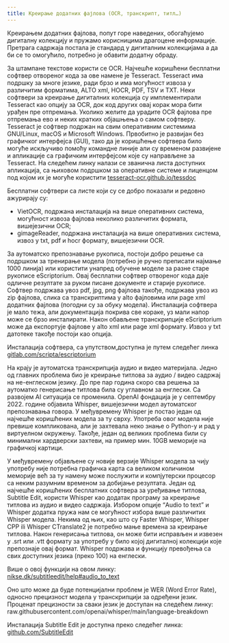 ```yaml
---
title: Креирање додатних фајлова (OCR, транскрипт, титл…)
---
```

Креирањем додатних фајлова, попут горе наведених, обогаћујемо дигиталну колекцију и пружамо корисницима драгоцене информације. Претрага садржаја постала је стандард у дигиталним колекцијама а да би се то омогућило, потребно је обавити додатну обраду.

За штампане текстове користи се OCR. Најчешће коришћени бесплатни софтвер отвореног кода за ове намене је Tesseract. Tesseract има подршку за многе језике, ради брзо и има могућност извоза у различитим форматима, ALTO xml, HOCR, PDF, TSV и TXT. Неки софтвери за креирање дигиталних колекција су имплементирали Tesseract као опцију за OCR, док код других овај корак мора бити урађен пре отпремања. Уколико желите да урадите OCR фајлова пре отпремања ево и неких кратких објашњења о самом софтверу. Tesseract је софтвер подржан на свим оперативним системима GNU/Linux, macOS и Microsoft Windows. Првобитно је развијан без графичког интерфејса (GUI), тако да је коришћење софтвера било могуће искључиво помоћу командне линије али су временом развијене и апликације са графичким интерфејсом које су направљене за Tesseract. На следећем линку налази се званична листа доступних апликација, са њиховом подршком за оперативне системе и лиценцом под којом их је могуће користити <a href="https://tesseract-ocr.github.io/tessdoc/User-Projects-%E2%80%93-3rdParty.html" target="_blank">tesseract-ocr.github.io/tessdoc</a>

Бесплатни софтвери са листе који су се добро показали и редовно ажурирају су:

* VietOCR, подржана инсталација на више оперативних система, могућност извоза фајлова неколико различитих формата, вишејезични OCR;
* gimageReader, подржана инсталација на више оперативних система, извоз у txt, pdf и hocr формату, вишејезични OCR.

За аутоматско препознавање рукописа, постоји добро решење са подршком за тренирање модела (потребно је ручно преписати најмање 1000 линија) или користити унапред обучене моделе за разне старе рукописе eScriptorium. Овај бесплатни софтвер отвореног кода даје одличне резултате за руком писане документе и старије рукописе. Софтвер подржава увоз pdf, jpg, png фајлова такође, подржава увоз из zip фајлова, слика са транскриптима у alto фајловима или page xml додатних фајлова (погодни су за обуку модела). Инсталација софтвера је мало тежа, али документација покрива све кораке, уз мали напор може се брзо инсталирати. Након обављене транскрипције eScriptorium може да експортује фајлове у alto xml или page xml формату. Извоз у txt датотеке такође постоји као опција.

Инсталација софтвера, са упутством,доступна је путем следећег линка <a href="https://gitlab.com/scripta/escriptorium/-/wikis/docker-install" target="_blank">gitlab.com/scripta/escriptorium</a>

На крају је аутоматска транскрипција аудио и видео материјала. Једно од главних проблема био је креирање титлова за аудио / видео садржај на не-енглеском језику. До пре пар година скоро сва решења за аутоматко генерисање титлова била су углавном за енглески. Са развојем AI ситуација се променила. OpenAI фондација je у септембру 2022. године објавила Whisper, вишејезични модел аутоматског препознавања говора. У међувремену Whisper је постао један од најчешће коришћених модела за ту сврху. Употреба овог модела није превише компликована, али је захтевала неко знање о Python-у и рад у виртуелном окружењу. Такође, један од великих проблема били су минимални хардверски захтеви, на пример мин. 10GB меморије на графичкој картици.

У међувремену објављене су новије верзије Whisper модела за чију употребу није потребна графичка карта са великом количином меморије већ за ту намену може послужити и компјутерски процесор са неким разумним временом за добијање резултата. Један од најчешће коришћених бесплатних софтвера за уређивање титлова, Subtitle Edit, користи Whisper као додатак програму за креирање титлова из аудио и видео садржаја. Избором опције “Audio to text” и Whisper додатка пружа нам се могућност избора више различитих Whisper модела. Некима од њих, као што су Faster Whisper, Whisper CPP ili Whisper CTranslate2 је потребно мање времена за креирање титлова.  Након генерисања титлова, он може бити исправљен и извезен у .srt или .vtt формату за употребу у било којој дигиталној колекцији које препознаје овај формат. Whisper подржава и функцију превођења са свих доступних језика (преко 100) на енглески.

Више о овој функцији на овом линку: <a href="https://www.nikse.dk/subtitleedit/help#audio_to_text" target="_blank">nikse.dk/subtitleedit/help#audio_to_text</a>

Оно што може да буде потенцијални проблем је WER (Word Error Rate), односно прецизност модела у транскрипцији за одређени језик. Проценат прецизности за сваки језик је доступан на следећем линку: <a hfref="https://raw.githubusercontent.com/openai/whisper/main/language-breakdown.svg" target="_blank">raw.githubusercontent.com/openai/whisper/main/language-breakdown</a>

Инсталација Subtitle Edit је доступна преко следећег линка: <a href="https://github.com/SubtitleEdit/subtitleedit/releases" target="_blank">github.com/SubtitleEdit</a>
